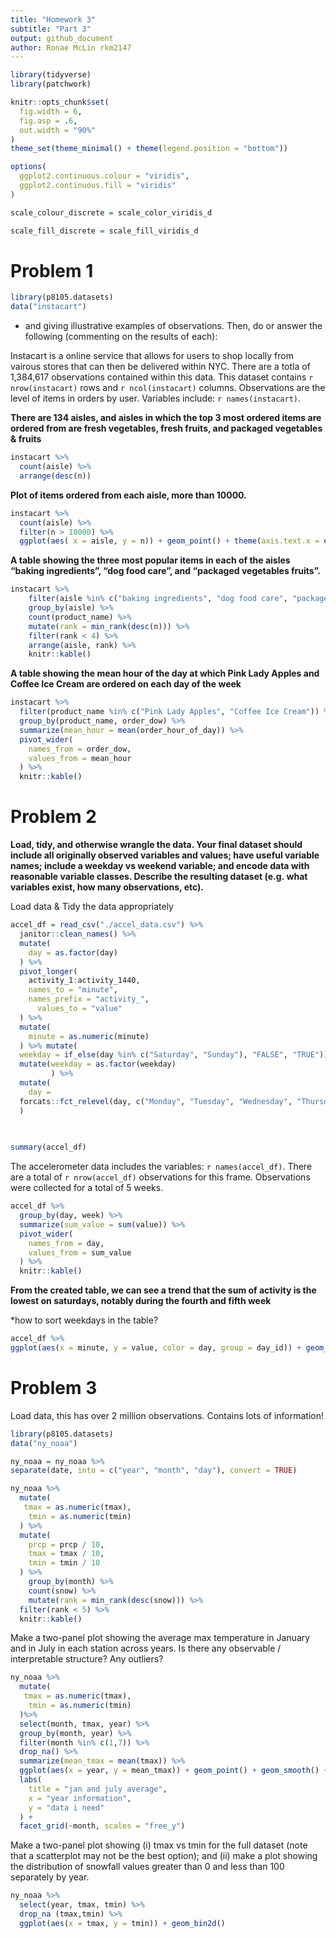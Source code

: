 ```yaml
---
title: "Homework 3"
subtitle: "Part 3"
output: github_document
author: Ronae McLin rkm2147
---
```



```r
library(tidyverse)
library(patchwork)

knitr::opts_chunk$set(
  fig.width = 6,
  fig.asp = .6,
  out.width = "90%"
)
theme_set(theme_minimal() + theme(legend.position = "bottom"))

options(
  ggplot2.continuous.colour = "viridis",
  ggplot2.continuous.fill = "viridis"
)

scale_colour_discrete = scale_color_viridis_d

scale_fill_discrete = scale_fill_viridis_d
```

# Problem 1

```r
library(p8105.datasets)
data("instacart")
```



- and giving illustrative examples of observations. Then, do or answer the following (commenting on the results of each):



Instacart is a online service that allows for users to shop locally from vairous stores that can then be delivered within NYC. There are a totla of 1,384,617 observations contained within this data.
This dataset contains `r nrow(instacart)` rows and `r ncol(instacart)` columns. Observations are the level of items in orders by user. Variables include: `r names(instacart)`. 

**There are 134 aisles, and aisles in which the top 3 most ordered items are ordered from are fresh vegetables, fresh fruits, and packaged vegetables & fruits** 

```r
instacart %>% 
  count(aisle) %>% 
  arrange(desc(n))
```


**Plot of items ordered from each aisle, more than 10000.**

```r
instacart %>% 
  count(aisle) %>% 
  filter(n > 10000) %>% 
  ggplot(aes( x = aisle, y = n)) + geom_point() + theme(axis.text.x = element_text(angle = 270, vjust = 0.5, hjust = 1))
```

**A table showing the three most popular items in each of the aisles “baking ingredients”, “dog food care”, and “packaged vegetables fruits”.**

```r
instacart %>% 
	filter(aisle %in% c("baking ingredients", "dog food care", "packaged vegetables fruits")) %>% 
	group_by(aisle) %>% 
	count(product_name) %>% 
	mutate(rank = min_rank(desc(n))) %>% 
	filter(rank < 4) %>% 
	arrange(aisle, rank) %>% 
	knitr::kable()
```

**A table showing the mean hour of the day at which Pink Lady Apples and Coffee Ice Cream are ordered on each day of the week**

```r
instacart %>% 
  filter(product_name %in% c("Pink Lady Apples", "Coffee Ice Cream")) %>% 
  group_by(product_name, order_dow) %>% 
  summarize(mean_hour = mean(order_hour_of_day)) %>% 
  pivot_wider(
    names_from = order_dow,
    values_from = mean_hour
  ) %>% 
  knitr::kable()
```

# Problem 2

**Load, tidy, and otherwise wrangle the data. Your final dataset should include all originally observed variables and values; have useful variable names; include a weekday vs weekend variable; and encode data with reasonable variable classes. Describe the resulting dataset (e.g. what variables exist, how many observations, etc).**

Load data & Tidy the data appropriately
```r
accel_df = read_csv("./accel_data.csv") %>% 
  janitor::clean_names() %>% 
  mutate(
    day = as.factor(day)
  ) %>% 
  pivot_longer(
    activity_1:activity_1440,
    names_to = "minute",
    names_prefix = "activity_",
      values_to = "value"
  ) %>% 
  mutate(
    minute = as.numeric(minute)
  ) %>% mutate(
  weekday = if_else(day %in% c("Saturday", "Sunday"), "FALSE", "TRUE")) %>% 
  mutate(weekday = as.factor(weekday)
         ) %>%
  mutate(
    day =  
  forcats::fct_relevel(day, c("Monday", "Tuesday", "Wednesday", "Thursday","Friday","Saturday", "Sunday"))
  )
  
 
```

```r
summary(accel_df)
```

 The accelerometer data includes the variables: `r names(accel_df)`.  There are a total of `r nrow(accel_df)` observations for this frame. Observations were collected for a total of 5 weeks.
 


```r
accel_df %>% 
  group_by(day, week) %>% 
  summarize(sum_value = sum(value)) %>%
  pivot_wider(
    names_from = day,
    values_from = sum_value
  ) %>% 
  knitr::kable()

```
 **From the created table, we can see a trend that the sum of activity is the lowest on saturdays, notably during the fourth and fifth week**

*how to sort weekdays in the table?

```r

accel_df %>% 
ggplot(aes(x = minute, y = value, color = day, group = day_id)) + geom_line(alpha = .4) + geom_smooth(aes(group = day))
```


# Problem 3


Load data, this has over 2 million observations. Contains lots of information!
```r
library(p8105.datasets)
data("ny_noaa") 
```

```r
ny_noaa = ny_noaa %>% 
separate(date, into = c("year", "month", "day"), convert = TRUE)
```


```r
ny_noaa %>% 
  mutate(
   tmax = as.numeric(tmax),
    tmin = as.numeric(tmin)
  ) %>% 
  mutate(
    prcp = prcp / 10,
    tmax = tmax / 10,
    tmin = tmin / 10
  ) %>% 
  	group_by(month) %>% 
	count(snow) %>% 
	mutate(rank = min_rank(desc(snow))) %>% 
  filter(rank < 5) %>%
  knitr::kable()
```


Make a two-panel plot showing the average max temperature in January and in July in each station across years. Is there any observable / interpretable structure? Any outliers?

```r
ny_noaa %>% 
  mutate(
   tmax = as.numeric(tmax),
    tmin = as.numeric(tmin)
  )%>% 
  select(month, tmax, year) %>% 
  group_by(month, year) %>% 
  filter(month %in% c(1,7)) %>% 
  drop_na() %>% 
  summarize(mean_tmax = mean(tmax)) %>% 
  ggplot(aes(x = year, y = mean_tmax)) + geom_point() + geom_smooth() +
  labs(
    title = "jan and july average",
    x = "year information",
    y = "data i need"
  ) +
  facet_grid(~month, scales = "free_y")
```


Make a two-panel plot showing (i) tmax vs tmin for the full dataset (note that a scatterplot may not be the best option); and (ii) make a plot showing the distribution of snowfall values greater than 0 and less than 100 separately by year.

```r
ny_noaa %>% 
  select(year, tmax, tmin) %>% 
  drop_na (tmax,tmin) %>% 
  ggplot(aes(x = tmax, y = tmin)) + geom_bin2d()
```

